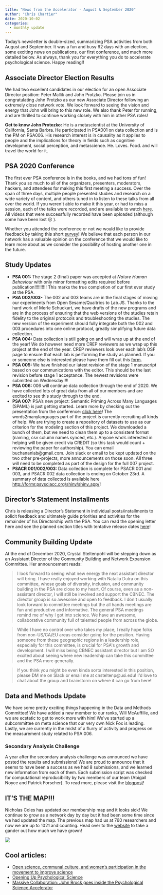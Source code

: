 ```yaml
---
title: "News from the Accelerator - August & September 2020"
author: "Chris Chartier"
date: 2020-10-02
categories:
  - monthly update
---
```


Today's newsletter is double-sized, summarizing PSA activities from both
August and September. It was a fun and busy 62 days with an election,
some exciting news on publications, our first conference, and much more
detailed below. As always, thank you for everything you do to accelerate
psychological science. Happy reading!!

## Associate Director Election Results

We had two excellent candidates in our election for an open Associate
Director position: Peter Mallik and John Protzko. Please join us in
congratulating John Protzko as our new Associate Director following an
extremely close network vote. We look forward to seeing the vision and
energy that John will bring to this new role. We also thank Peter for
running, and are thrilled to continue working closely with him in other
PSA roles!

**Get to know John Protozko:** He is a metascientist at the University
of California, Santa Barbra. He participated in PSA001 on data
collection and is the PM on PSA006. His research interest is in
causality as it applies to people and the implications for theory in
fields such as cognitive development, social perception, and
metascience. He. Loves. Food. and will travel the world for it.

## PSA 2020 Conference

The first ever PSA conference is in the books, and we had tons of fun!
Thank you so much to all of the organizers, presenters, moderators,
hackers, and attendees for making this first meeting a success. Over the
span of three days, multiple people presented studies and research on a
wide variety of content, and others tuned in to listen to these talks
from all over the world. If you weren\'t able to make it this year, or
had to miss a session, each of the talks were recorded, and are
available to watch [here](https://psysciacc.org/psacon2020-videos/). All
videos that were successfully recorded have been uploaded (although some
have been lost 😢 ).

Whether you attended the conference or not we would like to provide
feedback by taking this short
[survey](https://psysciacc.org/psacon2020-feedback-survey/)! We believe
that each person in our network has a valuable opinion on the conference
that we would like to learn more about as we consider the possibility of
hosting another one in the future.

## Study Updates

-   **PSA 001:** The stage 2 (final) paper was accepted at *Nature Human
    Behaviour* with only minor formatting edits required before
    publication!!!!!!!!!! This marks the true completion of our first
    ever study at the PSA.
-   **PSA 002/003-** The 002 and 003 teams are in the final stages of
    moving our experiments from Open Sesame/Qualtrics to Lab.JS. Thanks
    to the hard work of Merle Schuckart, we have drafts of the new
    programs and are in the process of ensuring that the web versions of
    the studies retain fidelity to the original protocols and
    troubleshooting the studies. The new version of the experiment
    should fully integrate both the 002 and 003 procedures into one
    online protocol, greatly simplifying future data collection.
-   **PSA 004:** Data collection is still going on and will wrap up at
    the end of the year! We do however need more CREP reviewers as we
    wrap up this project at the end of the year. CREP reviewers look
    over each lab's OSF page to ensure that each lab is performing the
    study as planned. If you or someone else is interested please have
    them fill out this
    [form](https://docs.google.com/forms/d/e/1FAIpQLSdB7BDtPSI6q_7UxeUcqy4EKNxtYazZwR7P9SVbVKmd6rFBlg/viewform).
-   **PSA 005:** We have finished our latest revision of the stage 1
    manuscript based on our communications with the editor. This should
    be the last revision before stage 1 acceptance. The newest revisions
    were submitted on Wednesday!!!!
-   **PSA 006:** 006 will continue data collection through the end
    of 2020. We have collected lots of great data from all of our
    members and are excited to see this study through to the end.
-   **PSA 007:** PSA's new project: Semantic Priming Across Many
    Languages (SPAML) is just getting started. Learn more by checking
    out the presentation from the conference: [click
    here](https://docs.google.com/presentation/d/1LxoMhicyxiVaRNv_3siMs5-1syTPgl24lEws6rR32oc/edit#slide=id.p)!
    The words2manylanguages part of the project is currently recruiting
    all kinds of help. We are trying to create a repository of datasets
    to use as our criterion for the modeling section of this project. We
    downloaded a bunch of them, but we need to clean them up to a
    consistent format (naming, csv column names synced, etc.). Anyone
    who's interested in helping will be given credit via CREDIT (so this
    task would count + reviewing the paper for authorship). You can
    email buchananlab@gmail.com. Join slack or email to be kept updated
    on the two other pre-projects, more announcements on those soon. All
    three will need to be completed as part of the design for the full
    007 project.
-   **PSACR 001/002/003:** Data collection is complete for PSACR 001 and
    003, and PSACR 002 data collection is ending on October 23rd. A
    summary of data collected is available here
    <http://formr.psysciacc.org/shiny/shiny_app/>!

## Director's Statement Installments

Chris is releasing a Director's Statement in individual
posts/installments to solicit feedback and ultimately guide priorities
and activities for the remainder of his Directorship with the PSA. You
can read the opening letter here and see the planned section titles with
tentative release dates
[here](https://docs.google.com/document/d/15NEidpsYOAB77ZaZIgwhJ0OIBaw9_lPuQlfPlCrJ34s/edit?usp=sharing)!

## Community Building Update

At the end of December 2020, Crystal Steltenpohl will be stepping down
as an Assistant Director of the Community Building and Network Expansion
Committee. Her announcement reads:

> I look forward to seeing what new energy the next assistant director
will bring. I have really enjoyed working with Natalia Dutra on this
committee, whose goals of diversity, inclusion, and community building
in the PSA are close to my heart. Of course, even as a non-assistant
director, I will still be involved and support the CBNEC. The director
group is so awesome and open to feedback. I don\'t usually look forward
to committee meetings but the all hands meetings are fun and productive
and informative. The general PSA meetings remind me of why I got into
science. We have an awesome, collaborative community full of talented
people from across the globe.

> While I have no control over who takes my place, I really hope folks
from non-US/CA/EU areas consider going for the position. Having someone
from these geographic regions in a leadership role, especially for this
committee, is crucial for PSA\'s growth and development. I will miss
being CBNEC assistant director but I am SO excited about seeing where
new leadership can take this committee and the PSA more generally.

> If you think you might be even kinda sorta interested in this position,
please DM me on Slack or email me at cnsteltenp@usi.edu! I\'d love to
chat about the group and brainstorm on where it can go from here!

## Data and Methods Update

We have some pretty exciting things happening in the Data and Methods
Committee! We have added a new member to our ranks, Will McAuffille, and
we are ecstatic to get to work more with him! We\'ve started up a
subcommittee on meta science that our very own Nick Fox is leading.
Lastly, we are currently in the midst of a flurry of activity and
progress on the measurement study related to PSA 006.

### Secondary Analysis Challenge

A year after the secondary analysis challenge was announced we have
posted the results and submissions! We are proud to announce that it
seems to have been a success as we had 8 submissions, and we learned new
information from each of them. Each submission script was checked for
computational reproducibility by two members of our team (Abigail Noyce
and Patrick Forscher). To read more, please visit the
[blogpost](https://psysciacc.org/2020/09/14/incentivizing-discovery-through-the-psa001-secondary-analysis-challenge/)!

## IT'S THE MAP!!!

Nicholas Coles has updated our membership map and it looks sick! We
continue to grow as a network day by day but it had been some time since
we had updated the map. The previous map had us at 760 researchers and
now we are up to 1021 and counting. Head over to
the [website](https://psysciacc.org/map/) to take a gander out how much
we have grown!

![](https://lh6.googleusercontent.com/3IALVbEFGHEUb_0elMR9IKRfxRgxV2XU-IFcJcGeTMNEn6SLVh10ajAo8OTRGr_dTUdJRo019bjUlud_zleUk1vM_05sk1WdT0KRtC2pX-ZBbaqa8XSxLl-LAonyPfaFebqIHg4d)

## Cool articles:

-   [Open science, communal culture, and women's participation in the
    movement to improve
    science](https://www.pnas.org/content/117/39/24154){target="_blank"}
-   [Opening Up Psychological
    Science](https://katarsisuib.no/opening-up-psychological-science/)
-   [Massive Collaboration: John Brock goes inside the Psychological
    Science Accelerator](https://thepsychologist.bps.org.uk/volume-33/october-2020/massive-collaboration)

